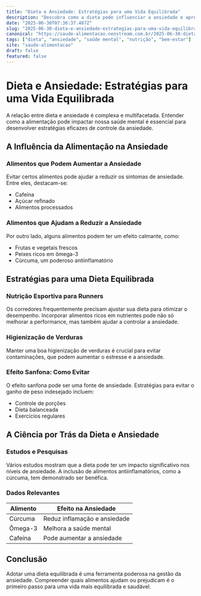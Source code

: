 ```yaml
---
title: "Dieta e Ansiedade: Estratégias para uma Vida Equilibrada"
description: "Descubra como a dieta pode influenciar a ansiedade e aprenda estratégias práticas para uma vida mais equilibrada e saudável."
date: "2025-06-30T07:36:37.487Z"
slug: "2025-06-30-dieta-e-ansiedade-estrategias-para-uma-vida-equilibrada"
canonical: "https://saude-alimentacao.neostream.com.br/2025-06-30-dieta-e-ansiedade-estrategias-para-uma-vida-equilibrada"
tags: ["dieta", "ansiedade", "saúde mental", "nutrição", "bem-estar"]
site: "saude-alimentacao"
draft: false
featured: false
---
```


# Dieta e Ansiedade: Estratégias para uma Vida Equilibrada

A relação entre dieta e ansiedade é complexa e multifacetada. Entender como a alimentação pode impactar nossa saúde mental é essencial para desenvolver estratégias eficazes de controle da ansiedade.

## A Influência da Alimentação na Ansiedade

### Alimentos que Podem Aumentar a Ansiedade

Evitar certos alimentos pode ajudar a reduzir os sintomas de ansiedade. Entre eles, destacam-se:
- Cafeína
- Açúcar refinado
- Alimentos processados

### Alimentos que Ajudam a Reduzir a Ansiedade

Por outro lado, alguns alimentos podem ter um efeito calmante, como:
- Frutas e vegetais frescos
- Peixes ricos em ômega-3
- Cúrcuma, um poderoso antiinflamatório

## Estratégias para uma Dieta Equilibrada

### Nutrição Esportiva para Runners

Os corredores frequentemente precisam ajustar sua dieta para otimizar o desempenho. Incorporar alimentos ricos em nutrientes pode não só melhorar a performance, mas também ajudar a controlar a ansiedade.

### Higienização de Verduras

Manter uma boa higienização de verduras é crucial para evitar contaminações, que podem aumentar o estresse e a ansiedade.

### Efeito Sanfona: Como Evitar

O efeito sanfona pode ser uma fonte de ansiedade. Estratégias para evitar o ganho de peso indesejado incluem:
- Controle de porções
- Dieta balanceada
- Exercícios regulares

## A Ciência por Trás da Dieta e Ansiedade

### Estudos e Pesquisas

Vários estudos mostram que a dieta pode ter um impacto significativo nos níveis de ansiedade. A inclusão de alimentos antiinflamatórios, como a cúrcuma, tem demonstrado ser benéfica.

### Dados Relevantes

| Alimento | Efeito na Ansiedade |
|----------|---------------------|
| Cúrcuma  | Reduz inflamação e ansiedade |
| Ômega-3  | Melhora a saúde mental |
| Cafeína  | Pode aumentar a ansiedade |

## Conclusão

Adotar uma dieta equilibrada é uma ferramenta poderosa na gestão da ansiedade. Compreender quais alimentos ajudam ou prejudicam é o primeiro passo para uma vida mais equilibrada e saudável.